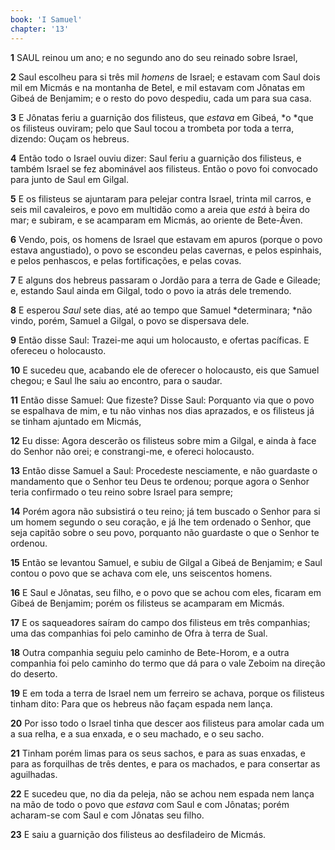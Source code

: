 ```yaml
---
book: 'I Samuel'
chapter: '13'
---
```


**1** SAUL reinou um ano; e no segundo ano do seu reinado sobre Israel,

**2** Saul escolheu para si três mil _homens_ de Israel; e estavam com Saul dois mil em Micmás e na montanha de Betel, e mil estavam com Jônatas em Gibeá de Benjamim; e o resto do povo despediu, cada um para sua casa.

**3** E Jônatas feriu a guarnição dos filisteus, que _estava_ em Gibeá, *o *que os filisteus ouviram; pelo que Saul tocou a trombeta por toda a terra, dizendo: Ouçam os hebreus.

**4** Então todo o Israel ouviu dizer: Saul feriu a guarnição dos filisteus, e também Israel se fez abominável aos filisteus. Então o povo foi convocado para junto de Saul em Gilgal.

**5** E os filisteus se ajuntaram para pelejar contra Israel, trinta mil carros, e seis mil cavaleiros, e povo em multidão como a areia que _está_ à beira do mar; e subiram, e se acamparam em Micmás, ao oriente de Bete-Áven.

**6** Vendo, pois, os homens de Israel que estavam em apuros (porque o povo estava angustiado), o povo se escondeu pelas cavernas, e pelos espinhais, e pelos penhascos, e pelas fortificações, e pelas covas.

**7** E alguns dos hebreus passaram o Jordão para a terra de Gade e Gileade; e, estando Saul ainda em Gilgal, todo o povo ia atrás dele tremendo.

**8** E esperou _Saul_ sete dias, até ao tempo que Samuel *determinara; *não vindo, porém, Samuel a Gilgal, o povo se dispersava dele.

**9** Então disse Saul: Trazei-me aqui um holocausto, e ofertas pacíficas. E ofereceu o holocausto.

**10** E sucedeu que, acabando ele de oferecer o holocausto, eis que Samuel chegou; e Saul lhe saiu ao encontro, para o saudar.

**11** Então disse Samuel: Que fizeste? Disse Saul: Porquanto via que o povo se espalhava de mim, e tu não vinhas nos dias aprazados, e os filisteus já se tinham ajuntado em Micmás,

**12** Eu disse: Agora descerão os filisteus sobre mim a Gilgal, e ainda à face do Senhor não orei; e constrangi-me, e ofereci holocausto.

**13** Então disse Samuel a Saul: Procedeste nesciamente, e não guardaste o mandamento que o Senhor teu Deus te ordenou; porque agora o Senhor teria confirmado o teu reino sobre Israel para sempre;

**14** Porém agora não subsistirá o teu reino; já tem buscado o Senhor para si um homem segundo o seu coração, e já lhe tem ordenado o Senhor, que seja capitão sobre o seu povo, porquanto não guardaste o que o Senhor te ordenou.

**15** Então se levantou Samuel, e subiu de Gilgal a Gibeá de Benjamim; e Saul contou o povo que se achava com ele, uns seiscentos homens.

**16** E Saul e Jônatas, seu filho, e o povo que se achou com eles, ficaram em Gibeá de Benjamim; porém os filisteus se acamparam em Micmás.

**17** E os saqueadores saíram do campo dos filisteus em três companhias; uma das companhias foi pelo caminho de Ofra à terra de Sual.

**18** Outra companhia seguiu pelo caminho de Bete-Horom, e a outra companhia foi pelo caminho do termo que dá para o vale Zeboim na direção do deserto.

**19** E em toda a terra de Israel nem um ferreiro se achava, porque os filisteus tinham dito: Para que os hebreus não façam espada nem lança.

**20** Por isso todo o Israel tinha que descer aos filisteus para amolar cada um a sua relha, e a sua enxada, e o seu machado, e o seu sacho.

**21** Tinham porém limas para os seus sachos, e para as suas enxadas, e para as forquilhas de três dentes, e para os machados, e para consertar as aguilhadas.

**22** E sucedeu que, no dia da peleja, não se achou nem espada nem lança na mão de todo o povo que _estava_ com Saul e com Jônatas; porém acharam-se com Saul e com Jônatas seu filho.

**23** E saiu a guarnição dos filisteus ao desfiladeiro de Micmás.
